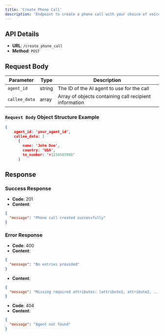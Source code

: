 ```yaml
---
title: 'Create Phone Call'
description: 'Endpoint to create a phone call with your choice of voice ai provider.'
---
```



## API Details

- **URL**: `/create_phone_call`
- **Method**: `POST`

## Request Body

| Parameter | Type | Description |
|-----------|------|-------------|
| `agent_id` | string | The ID of the AI agent to use for the call |
| `callee_data` | array | Array of objects containing call recipient information |


### `Request Body` Object Structure Example

```json
{
    agent_id: 'your_agent_id',
    callee_data: [
      {
        name: 'John Doe',
        country: 'USA',
        to_number: '+1234567890'
      }
```

## Response

### Success Response

- **Code**: 201
- **Content**: 
```json
{
  "message": "Phone call created successfully"
}
```

### Error Response

- **Code**: 400
- **Content**: 
```json
{
  "message": "No entries provided"
}
```
- **Content**: 
```json
{
  "message": "Missing required attributes: [attribute1, attribute2, ...]"
}
```
- **Code**: 404
- **Content**: 
```json
{
  "message": "Agent not found"
}
```
